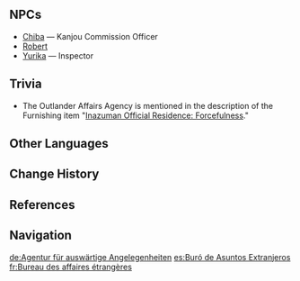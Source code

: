 {{Location Infobox
|image        = <gallery>
Outlander Affairs Agency.png|In-game
Point of Interest Outlander Affairs Agency Location.png|Map
</gallery>
|type         = Point of Interest
|region       = Inazuma
|area         = Narukami Island
|subarea      = Ritou
}}
{{Location Intro|The '''Outlander Affairs Agency'''|description=<p>As its name implies, it is the agency run by the [[Kanjou Commission]] for handling documents and requests from non-Inazuman visitors.</p><!--

--><p>Because the [[Sakoku Decree]] has left outsiders stranded on Ritou, the Kanjou Commission has taken advantage of the situation to fleece people out of their money. For example, [[Yurika]] initially charged the [[Traveler]] 2 million [[Mora]] for entrance, and although [[Thoma]] was able to negotiate it down to 600, he says that this is a common practice within the agency. There is little that outlanders can do about it due to their social and economic position.<ref>{{Ref/Quest|Confessions of an Outlander}}</ref></p>}}

==NPCs==
* [[Chiba]] &mdash; Kanjou Commission Officer
* [[Robert]]
* [[Yurika]] &mdash; Inspector

==Trivia==
* The Outlander Affairs Agency is mentioned in the description of the Furnishing item "[[Inazuman Official Residence: Forcefulness]]."

==Other Languages==
{{Other Languages
|en      = Outlander Affairs Agency
|zhs     = 远国监司
|zhs_rm  = Yuǎnguó Jiānsī
|zht     = 遠國監司
|zht_rm  = Yuǎnguó Jiānsī
|zh_tl   = Distant Country Supervision Bureau
|ja      = 遠国監察
|ja_rm   = Ongoku Kansatsu<ref>{{Ref/Quest|Confessions of an Outlander|note=Japanese Voice-Over}}</ref>
|ja_tl   = Distant Country Supervision
|ko      = {{tt|원국감사|遠國監司/遠國監査}}
|ko_rm   = Won'guk Gamsa
|ko_tl   = Distant Country Supervision
|es      = Buró de Asuntos Extranjeros
|es_tl   = Bureau of Foreign Affairs
|fr      = Bureau des affaires étrangères
|fr_tl   = Bureau of Foreign Affairs
|ru      = Инспекция по делам чужеземцев
|ru_tl   = Inspection of Outlander Affairs
|th      = สำนักการต่างประเทศ
|th_rm   = Samnak kantangprathet
|th_tl   = Office of Foreign Affairs
|vi      = {{tt|Cục|局}} {{tt|Giám Sát|監察}} {{tt|Ngoại Quốc|外國}}
|vi_tl   = Foreign Country Supervision Office
|de      = Agentur für auswärtige Angelegenheiten
|de_tl   = Agency for Foreign Affairs
|id      = Agensi Pengawasan Orang Asing
|id_tl   = Foreigner Surveillance Agency
|pt      = Agência de Assuntos Externos
|pt_tl   = Agency of Foreign Affairs
|tr      = 
|tr_tl   = 
|it      = 
|it_tl   = 
}}

==Change History==
{{Change History|2.0}}

==References==
{{Reflist}}

==Navigation==
{{PoI Navbox|Inazuma}}

[[de:Agentur für auswärtige Angelegenheiten]]
[[es:Buró de Asuntos Extranjeros]]
[[fr:Bureau des affaires étrangères]]